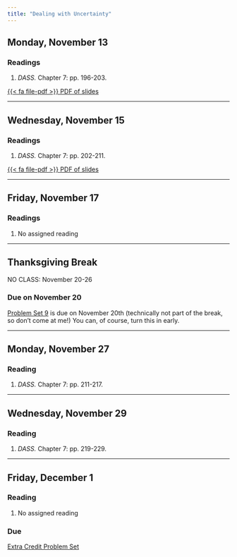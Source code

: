 ```yaml
---
title: "Dealing with Uncertainty"
---
```


[//]: <> (Need to write intro)

## Monday, November 13

### Readings 

1. *DASS.* Chapter 7: pp. 196-203.

[<span class="btn btn-danger">{{< fa file-pdf >}} PDF of slides </span></p>](https://agnesscott.instructure.com/files/616669/download?download_frd=1)




---


## Wednesday, November 15

### Readings 

1. *DASS.* Chapter 7: pp. 202-211.


[<span class="btn btn-danger">{{< fa file-pdf >}} PDF of slides </span></p>](https://agnesscott.instructure.com/files/616645/download?download_frd=1)


---


## Friday, November 17

### Readings 

1. No assigned reading


---

## Thanksgiving Break

NO CLASS: November 20-26

### Due	on November 20

[Problem Set 9](/assignment/pset9.qmd) is due on November 20th (technically not part of the break, so don't come at me!) You can, of course, turn this in early.



---


## Monday, November 27

### Reading

1. *DASS.* Chapter 7: pp. 211-217.

---


## Wednesday, November 29

### Reading

1. *DASS.* Chapter 7: pp. 219-229.

---


## Friday, December 1

### Reading

1. No assigned reading

### Due

[Extra Credit Problem Set](/assignment/pset-extra.qmd)


